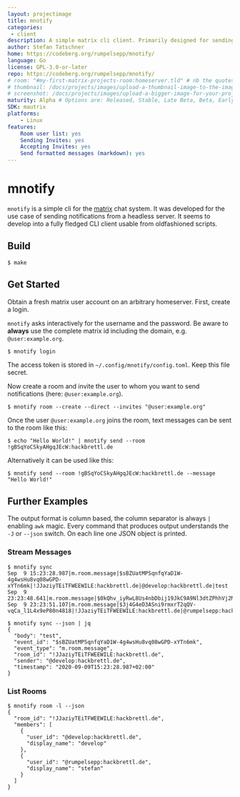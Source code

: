 ```yaml
---
layout: projectimage
title: mnotify
categories:
 - client
description: A simple matrix cli client. Primarily designed for sending notifications.
author: Stefan Tatschner
home: https://codeberg.org/rumpelsepp/mnotify/
language: Go
license: GPL-3.0-or-later
repo: https://codeberg.org/rumpelsepp/mnotify/
# room: "#my-first-matrix-projects-room:homeserver.tld" # nb the quotes are needed as rooms start with #
# thumbnail: /docs/projects/images/upload-a-thumbnail-image-to-the-images-subfolder.png
# screenshot: /docs/projects/images/upload-a-bigger-image-for-your-project-page-to-the-images-subfolder.png
maturity: Alpha # Options are: Released, Stable, Late Beta, Beta, Early Beta, Late Alpha, Alpha, Early Alpha, or Not actively maintained
SDK: mautrix
platforms:
    - Linux
features:
    Room user list: yes
    Sending Invites: yes
    Accepting Invites: yes
    Send formatted messages (markdown): yes
---
```


# mnotify

`mnotify` is a simple cli for the [matrix](https://matrix.org) chat system.
It was developed for the use case of sending notifications from a headless server.
It seems to develop into a fully fledged CLI client usable from oldfashioned scripts.

## Build

```
$ make
```

## Get Started

Obtain a fresh matrix user account on an arbitrary homeserver.
First, create a login.

`mnotify` asks interactively for the username and the password.
Be aware to **always** use the complete matrix id including the domain, e.g. `@user:example.org`.

```
$ mnotify login
```

The access token is stored in `~/.config/mnotify/config.toml`.
Keep this file secret.

Now create a room and invite the user to whom you want to send notifications (here: `@user:example.org`).

```
$ mnotify room --create --direct --invites "@user:example.org"
```

Once the user `@user:example.org` joins the room, text messages can be sent to the room like this:

```
$ echo "Hello World!" | mnotify send --room !gBSqYoCSkyAHgqJEcW:hackbrettl.de
```

Alternatively it can be used like this:

```
$ mnotify send --room !gBSqYoCSkyAHgqJEcW:hackbrettl.de --message "Hello World!"
```

## Further Examples

The output format is column based, the column separator is always `|` enabling `awk` magic.
Every command that produces output understands the `-J` or `--json` switch.
On each line one JSON object is printed.

### Stream Messages

```
$ mnotify sync
Sep  9 15:23:28.987|m.room.message|$sBZUatMPSqnfqYaD1W-4g4wsHu8vq08wGPD-xYTn6mk|!JJaziyTEiTFWEEWILE:hackbrettl.de|@develop:hackbrettl.de|test
Sep  9 23:23:48.641|m.room.message|$0kQhv_iyRwL8Us4nbDbij19JkC9A9Nl3dtZPhhVj2MI|!JJaziyTEiTFWEEWILE:hackbrettl.de|@rumpelsepp:hackbrettl.de|test
Sep  9 23:23:51.107|m.room.message|$3j4G4eD3ASni9rmxrT2qQV-vqCa_l1L4x9eP80n4818|!JJaziyTEiTFWEEWILE:hackbrettl.de|@rumpelsepp:hackbrettl.de|hello
```

```
$ mnotify sync --json | jq
{
  "body": "test",
  "event_id": "$sBZUatMPSqnfqYaD1W-4g4wsHu8vq08wGPD-xYTn6mk",
  "event_type": "m.room.message",
  "room_id": "!JJaziyTEiTFWEEWILE:hackbrettl.de",
  "sender": "@develop:hackbrettl.de",
  "timestamp": "2020-09-09T15:23:28.987+02:00"
}
```

### List Rooms

```
$ mnotify room -l --json
{
  "room_id": "!JJaziyTEiTFWEEWILE:hackbrettl.de",
  "members": [
    {
      "user_id": "@develop:hackbrettl.de",
      "display_name": "develop"
    },
    {
      "user_id": "@rumpelsepp:hackbrettl.de",
      "display_name": "stefan"
    }
  ]
}
```
